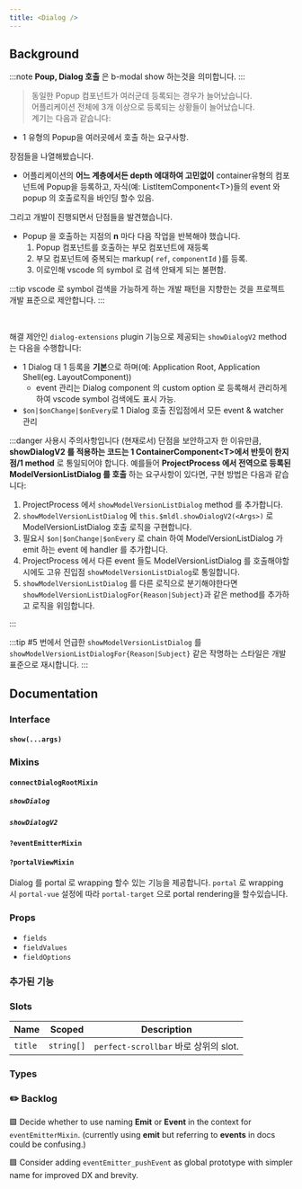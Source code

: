 ```yaml
---
title: <Dialog />
---
```



## Background

>

:::note
**Poup, Dialog 호출** 은 b-modal show 하는것을 의미합니다.
:::

> 동일한 Popup 컴포넌트가 여러군데 등록되는 경우가 늘어났습니다.<br/>
> 어플리케이션 전체에 3개 이상으로 등록되는 상황들이 늘어났습니다.<br/>
> 계기는 다음과 같습니다:

- 1 유형의 Popup을 여러곳에서 호출 하는 요구사항.

장점들을 나열해봤습니다.

- 어플리케이션의 **어느 계층에서든 depth 에대하여 고민없이** container유형의 컴포넌트에 Popup을 등록하고, 자식(예: ListItemComponent\<T\>)들의 event 와 popup 의 호출로직을 바인딩 할수 있음.

그리고 개발이 진행되면서 단점들을 발견했습니다.

- Popup 을 호출하는 지점의 **n** 마다 다음 작업을 반복해야 했습니다.
  1. Popup 컴포넌트를 호출하는 부모 컴포넌트에 재등록
  2. 부모 컴포넌트에 중복되는 markup( `ref`, `componentId` )를 등록.
  3. 이로인해 vscode 의 symbol 로 검색 안돼게 되는 불편함.

:::tip
vscode 로 symbol 검색을 가능하게 하는 개발 패턴을 지향한는 것을 프로젝트 개발 표준으로 제안합니다.
:::

<br />

해결 제안인 `dialog-extensions` plugin 기능으로 제공되는 `showDialogV2` method 는 다음을 수행합니다:

- 1 Dialog 대 1 등록을 **기본**으로 하며(예: Application Root, Application Shell(eg. LayoutComponent))
  - event 관리는 Dialog component 의 custom option 로 등록해서 관리하게하여 vscode symbol 검색에도 표시 가능.
- `$on|$onChange|$onEvery`로 1 Dialog 호출 진입점에서 모든 event & watcher 관리

:::danger 사용시 주의사항입니다 (현재로서)
단점을 보안하고자 한 이유만큼, **showDialogV2 를 적용하는 코드는 1 ContainerComponent\<T\>에서 반듯이 한지점/1 method** 로 통일되어야 합니다.
예를들어 **ProjectProcess 에서 전역으로 등록된 ModelVersionListDialog 를 호출** 하는 요구사항이 있다면, 구현 방법은 다음과 같습니다:

1. ProjectProcess 에서 `showModelVersionListDialog` method 를 추가합니다.
2. `showModelVersionListDialog` 에 `this.$mldl.showDialogV2(<Args>)` 로 ModelVersionListDialog 호출 로직을 구현합니다.
3. 필요시 `$on|$onChange|$onEvery` 로 chain 하여 ModelVersionListDialog 가 emit 하는 event 에 handler 를 추가합니다.
4. ProjectProcess 에서 다른 event 들도 ModelVersionListDialog 를 호출해야할시에도 고유 진입점 `showModelVersionListDialog`로 통일합니다.
5. `showModelVersionListDialog` 를 다른 로직으로 분기해야한다면 `showModelVersionListDialogFor{Reason|Subject}`과 같은 method를 추가하고 로직을 위임합니다.

:::

:::tip
#5 번에서 언급한 `showModelVersionListDialog` 를 `showModelVersionListDialogFor{Reason|Subject}` 같은 작명하는 스타일은 개발 표준으로 재시합니다.
:::

## Documentation

### Interface

#### `show(...args)`

### Mixins

#### `connectDialogRootMixin`

##### `showDialog`

##### `showDialogV2`

#### `?eventEmitterMixin`

#### `?portalViewMixin`

Dialog 를 portal 로 wrapping 할수 있는 기능을 제공합니다. `portal` 로 wrapping 시 `portal-vue` 설정에
따라 `portal-target` 으로 portal rendering을 할수있습니다.

### Props

- `fields`
- `fieldValues`
- `fieldOptions`

### 추가된 기능

### Slots

<APITable>

| Name    | Scoped     | Description                           |
| ------- | ---------- | ------------------------------------- |
| `title` | `string[]` | `perfect-scrollbar` 바로 상위의 slot. |

</APITable>

### Types

### ✏️ Backlog

🟩 Decide whether to use naming **Emit** or **Event** in the context for `eventEmitterMixin`. (currently using **emit** but referring to **events** in docs could be confusing.)

🟩 Consider adding `eventEmitter_pushEvent` as global prototype with simpler name for improved DX and brevity.
